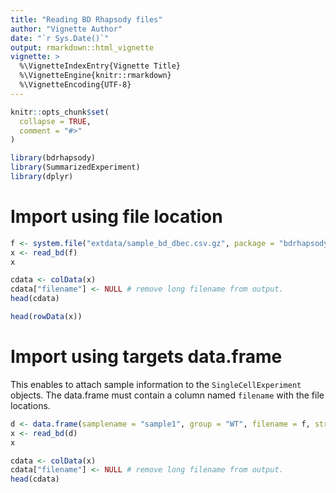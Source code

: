 ```yaml
---
title: "Reading BD Rhapsody files"
author: "Vignette Author"
date: "`r Sys.Date()`"
output: rmarkdown::html_vignette
vignette: >
  %\VignetteIndexEntry{Vignette Title}
  %\VignetteEngine{knitr::rmarkdown}
  %\VignetteEncoding{UTF-8}
---
```


```r
knitr::opts_chunk$set(
  collapse = TRUE,
  comment = "#>"
)

library(bdrhapsody)
library(SummarizedExperiment)
library(dplyr)
```


# Import using file location

```r
f <- system.file("extdata/sample_bd_dbec.csv.gz", package = "bdrhapsody")
x <- read_bd(f)
x
```

```r
cdata <- colData(x)
cdata["filename"] <- NULL # remove long filename from output.
head(cdata)
```

```r
head(rowData(x))
```


# Import using targets data.frame

This enables to attach sample information to the `SingleCellExperiment` objects. The data.frame must contain a column named `filename` with the file locations.

```r
d <- data.frame(samplename = "sample1", group = "WT", filename = f, stringsAsFactors = FALSE)
x <- read_bd(d)
x
```

```r
cdata <- colData(x)
cdata["filename"] <- NULL # remove long filename from output.
head(cdata)
```

